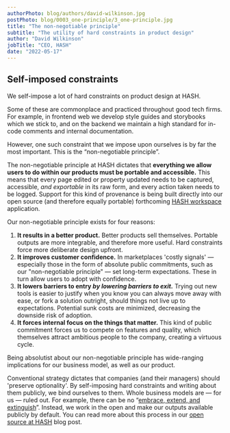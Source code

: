 ```yaml
---
authorPhoto: blog/authors/david-wilkinson.jpg
postPhoto: blog/0003_one-principle/3_one-principle.jpg
title: "The non-negotiable principle"
subtitle: "The utility of hard constraints in product design"
author: "David Wilkinson"
jobTitle: "CEO, HASH"
date: "2022-05-17"
---
```


## Self-imposed constraints

We self-impose a lot of hard constraints on product design at HASH.

Some of these are commonplace and practiced throughout good tech firms. For example, in frontend web we develop style guides and storybooks which we stick to, and on the backend we maintain a high standard for in-code comments and internal documentation.

However, one such constraint that we impose upon ourselves is by far the most important. This is the “non-negotiable principle”.

The non-negotiable principle at HASH dictates that **everything we allow users to do within our products must be portable and accessible.** This means that every page edited or property updated needs to be captured, accessible, _and exportable_ in its raw form, and every action taken needs to be logged. Support for this kind of provenance is being built directly into our open source (and therefore equally portable) forthcoming [HASH workspace](https://github.com/hashintel/hash/tree/main/packages/hash) application.

Our non-negotiable principle exists for four reasons:

1.  **It results in a better product.** Better products sell themselves. Portable outputs are more integrable, and therefore more useful. Hard constraints force more deliberate design upfront.
1.  **It improves customer confidence.** In marketplaces 'costly signals' — especially those in the form of absolute public commitments, such as our "non-negotiable principle" — set long-term expectations. These in turn allow users to adopt with confidence.
1.  **It lowers barriers to entry _by lowering barriers to exit._** Trying out new tools is easier to justify when you know you can always move away with ease, or fork a solution outright, should things not live up to expectations. Potential sunk costs are minimized, decreasing the downside risk of adoption.
1.  **It forces internal focus on the things that matter.** This kind of public commitment forces us to compete on features and quality, which themselves attract ambitious people to the company, creating a virtuous cycle.

Being absolutist about our non-negotiable principle has wide-ranging implications for our business model, as well as our product.

Conventional strategy dictates that companies (and their managers) should 'preserve optionality'. By self-imposing hard constraints and writing about them publicly, we bind ourselves to them. Whole business models are — for us — ruled out. For example, there can be no “<a href="https://en.wikipedia.org/wiki/Embrace,_extend,_and_extinguish">embrace, extend, and extinguish</a>”. Instead, we work in the open and make our outputs available publicly by default. You can read more about this process in our [open source at HASH](https://hash.dev/blog/open-source) blog post.
